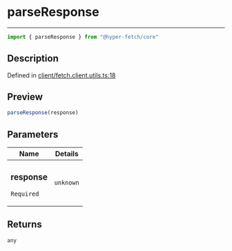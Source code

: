 

# parseResponse

<div class="api-docs__separator" data-reactroot="">

---

</div><div class="api-docs__import" data-reactroot="">

```ts
import { parseResponse } from "@hyper-fetch/core"
```

</div><div class="api-docs__section">

## Description

</div><div class="api-docs__description"><span class="api-docs__do-not-parse">



</span></div><p class="api-docs__definition">

Defined in [client/fetch.client.utils.ts:18](https://github.com/BetterTyped/hyper-fetch/blob/aff5c35a/packages/core/src/client/fetch.client.utils.ts#L18)

</p><div class="api-docs__section">

## Preview

</div><div class="api-docs__preview fn">

```ts
parseResponse(response)
```

</div><div class="api-docs__section">

## Parameters

</div><div class="api-docs__parameters"><table><thead><tr><th>Name</th><th>Details</th></tr></thead><tbody><tr param-data="response"><td class="api-docs__param-name required">

### response 

`Required`

</td><td class="api-docs__param-type">

`unknown`

</td></tr></tbody></table></div><div class="api-docs__section">

## Returns

</div><div class="api-docs__returns">

```ts
any
```

</div>
